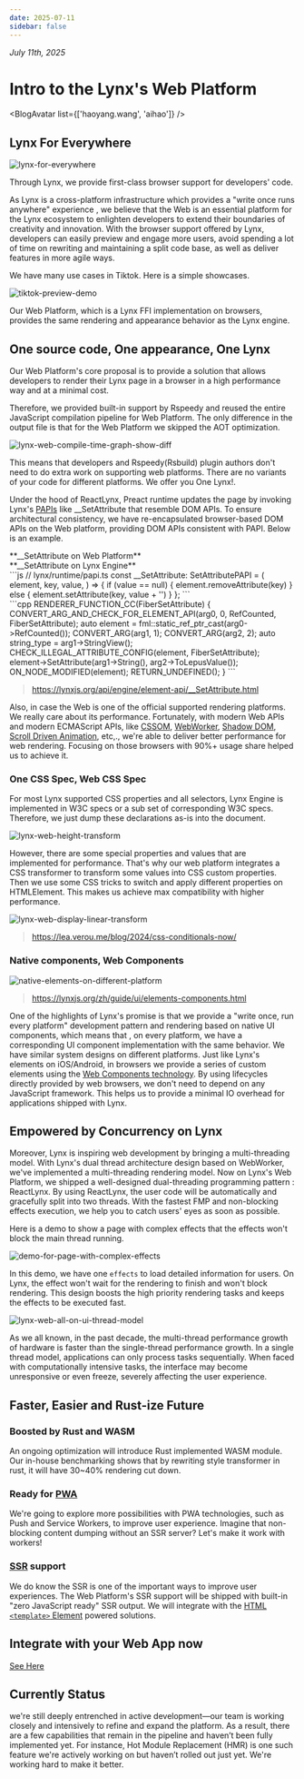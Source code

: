 ```yaml
---
date: 2025-07-11
sidebar: false
---
```



_July 11th, 2025_

# Intro to the Lynx's Web Platform

<BlogAvatar list={['haoyang.wang', 'aihao']} />

## Lynx For Everywhere

![lynx-for-everywhere](https://lf-lynx.tiktok-cdns.com/obj/lynx-artifacts-oss-sg/plugin/static/lynx-web-banner.png)

Through Lynx, we provide first-class browser support for developers' code.

As Lynx is a cross-platform infrastructure which provides a "write once runs anywhere" experience , we believe that the Web is an essential platform for the Lynx ecosystem to enlighten developers to extend their boundaries of creativity and innovation. With the browser support offered by Lynx, developers can easily preview and engage more users, avoid spending a lot of time on rewriting and maintaining a split code base, as well as deliver features in more agile ways.

We have many use cases in Tiktok. Here is a simple showcases.

<div style={{ maxWidth: '30%', margin: '0 auto' }}>

![tiktok-preview-demo](https://lf-lynx.tiktok-cdns.com/obj/lynx-artifacts-oss-sg/plugin/static/lynx-web-tiktok-demo.gif)

</div>

Our Web Platform, which is a Lynx FFI implementation on browsers, provides the same rendering and appearance behavior as the Lynx engine.

## One source code, One appearance, One Lynx

Our Web Platform's core proposal is to provide a solution that allows developers to render their Lynx page in a browser in a high performance way and at a minimal cost.

Therefore, we provided built-in support by Rspeedy and reused the entire JavaScript compilation pipeline for Web Platform. The only difference in the output file is that for the Web Platform we skipped the AOT optimization.

![lynx-web-compile-time-graph-show-diff](https://lf-lynx.tiktok-cdns.com/obj/lynx-artifacts-oss-sg/plugin/static/lynx-web-compile-chunk-diff.png)

This means that developers and Rspeedy(Rsbuild) plugin authors don't need to do extra work on supporting web platforms. There are no variants of your code for different platforms. We offer you One Lynx!.

Under the hood of ReactLynx, Preact runtime updates the page by invoking Lynx's [PAPIs](https://lynxjs.org/api/engine/element-api.html) like \_\_SetAttribute that resemble DOM APIs. To ensure architectural consistency, we have re-encapsulated browser-based DOM APIs on the Web platform, providing DOM APIs consistent with PAPI. Below is an example.

<div style={{ display: 'grid', gridTemplateColumns: '1fr 1fr', columnGap: '20px' }}>
<div style={{display: 'flex', justifyContent:'center'}}>**__SetAttribute on Web Platform**</div>
<div style={{display: 'flex', justifyContent:'center',}}>**__SetAttribute on Lynx Engine**</div>
<div>
```js
// lynx/runtime/papi.ts
const __SetAttribute: SetAttributePAPI = (
  element,
  key,
  value,
) => {
  if (value == null) {
    element.removeAttribute(key)
  } else {
    element.setAttribute(key, value + '')
  }
};
```
</div>
```cpp
RENDERER_FUNCTION_CC(FiberSetAttribute) {
  CONVERT_ARG_AND_CHECK_FOR_ELEMENT_API(arg0, 0, RefCounted, FiberSetAttribute);
  auto element = fml::static_ref_ptr_cast<FiberElement>(arg0->RefCounted());
  CONVERT_ARG(arg1, 1);
  CONVERT_ARG(arg2, 2);
  auto string_type = arg1->StringView();
  CHECK_ILLEGAL_ATTRIBUTE_CONFIG(element, FiberSetAttribute);
  element->SetAttribute(arg1->String(), arg2->ToLepusValue());
  ON_NODE_MODIFIED(element);
  RETURN_UNDEFINED();
}
```
<div>
</div>
</div>

> https://lynxjs.org/api/engine/element-api/__SetAttribute.html

Also, in case the Web is one of the official supported rendering platforms. We really care about its performance. Fortunately, with modern Web APIs and modern ECMAScript APIs, like [CSSOM](https://developer.mozilla.org/en-US/docs/Web/API/CSS_Object_Model), [WebWorker](https://developer.mozilla.org/en-US/docs/Web/API/Web_Workers_API), [Shadow DOM](https://developer.mozilla.org/en-US/docs/Web/API/Web_components/Using_shadow_DOM), [Scroll Driven Animation](https://developer.mozilla.org/en-US/docs/Web/CSS/CSS_scroll-driven_animations), etc,., we're able to deliver better performance for web rendering. Focusing on those browsers with 90%+ usage share helped us to achieve it.

### One CSS Spec, Web CSS Spec

For most Lynx supported CSS properties and all selectors, Lynx Engine is implemented in W3C specs or a sub set of corresponding W3C specs. Therefore, we just dump these declarations as-is into the document.

![lynx-web-height-transform](https://lf-lynx.tiktok-cdns.com/obj/lynx-artifacts-oss-sg/plugin/static/lynx-web-height-property.png)

However, there are some special properties and values that are implemented for performance. That's why our web platform integrates a CSS transformer to transform some values into CSS custom properties. Then we use some CSS tricks to switch and apply different properties on HTMLElement. This makes us achieve max compatibility with higher performance.

![lynx-web-display-linear-transform](https://lf-lynx.tiktok-cdns.com/obj/lynx-artifacts-oss-sg/plugin/static/lynx-web-css-polyfill.png)

> https://lea.verou.me/blog/2024/css-conditionals-now/

### Native components, Web Components

![native-elements-on-different-platform](https://lf-lynx.tiktok-cdns.com/obj/lynx-artifacts-oss-sg/plugin/static/lynx-web-native-element.png)

> https://lynxjs.org/zh/guide/ui/elements-components.html

One of the highlights of Lynx's promise is that we provide a "write once, run every platform" development pattern and rendering based on native UI components, which means that , on every platform, we have a corresponding UI component implementation with the same behavior.
We have similar system designs on different platforms. Just like Lynx's elements on iOS/Android, in browsers we provide a series of custom elements using the [Web Components technology](https://developer.mozilla.org/en-US/docs/Web/API/Web_components).
By using lifecycles directly provided by web browsers, we don't need to depend on any JavaScript framework. This helps us to provide a minimal IO overhead for applications shipped with Lynx.

## Empowered by Concurrency on Lynx

Moreover, Lynx is inspiring web development by bringing a multi-threading model. With Lynx's dual thread architecture design based on WebWorker, we've implemented a multi-threading rendering model.
Now on Lynx's Web Platform, we shipped a well-designed dual-threading programming pattern : ReactLynx. By using ReactLynx, the user code will be automatically and gracefully split into two threads. With the fastest FMP and non-blocking effects execution, we help you to catch users' eyes as soon as possible.

Here is a demo to show a page with complex effects that the effects won't block the main thread running.

![demo-for-page-with-complex-effects](https://lf-lynx.tiktok-cdns.com/obj/lynx-artifacts-oss-sg/plugin/static/lynx-web-compare-lynx-web-with-react.webp)

In this demo, we have one `effects` to load detailed information for users. On Lynx, the effect won't wait for the rendering to finish and won't block rendering. This design boosts the high priority rendering tasks and keeps the effects to be executed fast.

![lynx-web-all-on-ui-thread-model](https://lf-lynx.tiktok-cdns.com/obj/lynx-artifacts-oss-sg/plugin/static/lynx-web-all-on-ui-thread-strategy.png)

As we all known, in the past decade, the multi-thread performance growth of hardware is faster than the single-thread performance growth. In a single thread model, applications can only process tasks sequentially. When faced with computationally intensive tasks, the interface may become unresponsive or even freeze, severely affecting the user experience.

## Faster, Easier and Rust-ize Future

### Boosted by Rust and WASM

An ongoing optimization will introduce Rust implemented WASM module. Our in-house benchmarking shows that by rewriting style transformer in rust, it will have 30~40% rendering cut down.

### Ready for [PWA](https://developer.mozilla.org/en-US/docs/Web/Progressive_web_apps)

We're going to explore more possibilities with PWA technologies, such as Push and Service Workers, to improve user experience. Imagine that non-blocking content dumping without an SSR server? Let's make it work with workers!

### [SSR](https://developer.mozilla.org/en-US/docs/Glossary/SSR) support

We do know the SSR is one of the important ways to improve user experiences. The Web Platform's SSR support will be shipped with built-in "zero JavaScript ready" SSR output. We will integrate with the [HTML `<template>` Element](https://developer.mozilla.org/en-US/docs/Web/HTML/Reference/Elements/template) powered solutions.

## Integrate with your Web App now

[See Here](https://lynxjs.org/guide/start/integrate-with-existing-apps.html#platform=web)

## Currently Status

we're still deeply entrenched in active development—our team is working closely and intensively to refine and expand the platform. As a result, there are a few capabilities that remain in the pipeline and haven’t been fully implemented yet. For instance, Hot Module Replacement (HMR) is one such feature we're actively working on but haven’t rolled out just yet. We're working hard to make it better.
